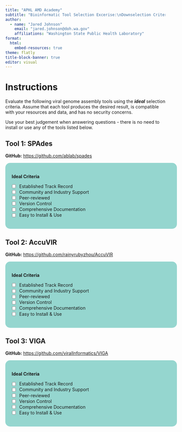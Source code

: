 ---
title: "APHL AMD Academy"
subtitle: "Bioinformatic Tool Selection Excerise:\nDownselection Criteria"
author:
  - name: "Jared Johnson"
    email: "jared.johnson@doh.wa.gov"
    affiliations: "Washington State Public Health Laboratory"
format: 
  html:
    embed-resources: true
theme: flatly
title-block-banner: true
editor: visual
---

# Instructions

Evaluate the following viral genome assembly tools using the ***ideal*** selection criteria. Assume that each tool produces the desired result, is compatible with your resources and data, and has no security concerns.

::: callout-note
Use your best judgement when answering questions - there is no need to install or use any of the tools listed below.
:::

## Tool 1: SPAdes

**GitHub:** <https://github.com/ablab/spades>

::: {.relative style="border-radius: 15px; background-color: rgba(47, 175, 161, 0.5); padding: 20px; font-size: 100%; width: 500px"}
**Ideal Criteria**

-   [ ] Established Track Record
-   [ ] Community and Industry Support
-   [ ] Peer-reviewed
-   [ ] Version Control
-   [ ] Comprehensive Documentation
-   [ ] Easy to Install & Use
:::

## Tool 2: AccuVIR

**GitHub:** <https://github.com/rainyrubyzhou/AccuVIR>

::: {.relative style="border-radius: 15px; background-color: rgba(47, 175, 161, 0.5); padding: 20px; font-size: 100%; width: 500px"}
**Ideal Criteria**

-   [ ] Established Track Record
-   [ ] Community and Industry Support
-   [ ] Peer-reviewed
-   [ ] Version Control
-   [ ] Comprehensive Documentation
-   [ ] Easy to Install & Use
:::

## Tool 3: VIGA

**GitHub:** <https://github.com/viralInformatics/VIGA>

::: {.relative style="border-radius: 15px; background-color: rgba(47, 175, 161, 0.5); padding: 20px; font-size: 100%; width: 500px"}
**Ideal Criteria**

-   [ ] Established Track Record
-   [ ] Community and Industry Support
-   [ ] Peer-reviewed
-   [ ] Version Control
-   [ ] Comprehensive Documentation
-   [ ] Easy to Install & Use
:::
